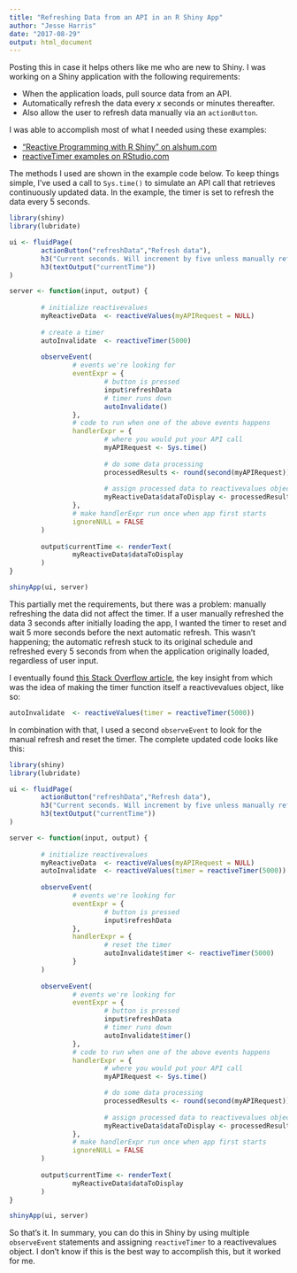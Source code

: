 ```yaml
---
title: "Refreshing Data from an API in an R Shiny App"
author: "Jesse Harris"
date: "2017-08-29"
output: html_document
---
```


Posting this in case it helps others like me who are new to Shiny. I was working on a Shiny application with the following requirements:

- When the application loads, pull source data from an API.
- Automatically refresh the data every *x* seconds or minutes thereafter.
- Also allow the user to refresh data manually via an `actionButton`.

I was able to accomplish most of what I needed using these examples:

- ["Reactive Programming with R Shiny" on alshum.com](http://www.alshum.com/shiny-reactive/)
- [reactiveTimer examples on RStudio.com](https://shiny.rstudio.com/reference/shiny/latest/reactiveTimer.html)

The methods I used are shown in the example code below. To keep things simple, I've used a call to `Sys.time()` to simulate an API call that retrieves continuously updated data. In the example, the timer is set to refresh the data every 5 seconds.

```r
library(shiny)
library(lubridate)

ui <- fluidPage(
        actionButton("refreshData","Refresh data"),
        h3("Current seconds. Will increment by five unless manually refreshed."),
        h3(textOutput("currentTime"))
)

server <- function(input, output) {
        
        # initialize reactivevalues
        myReactiveData  <- reactiveValues(myAPIRequest = NULL)
        
        # create a timer
        autoInvalidate  <- reactiveTimer(5000)
        
        observeEvent(
                # events we're looking for
                eventExpr = {
                        # button is pressed
                        input$refreshData
                        # timer runs down
                        autoInvalidate()
                },
                # code to run when one of the above events happens
                handlerExpr = {
                        # where you would put your API call
                        myAPIRequest <- Sys.time()
                        
                        # do some data processing
                        processedResults <- round(second(myAPIRequest))
                        
                        # assign processed data to reactivevalues object
                        myReactiveData$dataToDisplay <- processedResults
                },
                # make handlerExpr run once when app first starts
                ignoreNULL = FALSE
        )
        
        output$currentTime <- renderText(
                myReactiveData$dataToDisplay
        )
}

shinyApp(ui, server)
```

This partially met the requirements, but there was a problem: manually refreshing the data did not affect the timer. If a user manually refreshed the data 3 seconds after initially loading the app, I wanted the timer to reset and wait 5 more seconds before the next automatic refresh. This wasn't happening; the automatic refresh stuck to its original schedule and refreshed every 5 seconds from when the application originally loaded, regardless of user input.

I eventually found [this Stack Overflow article](https://stackoverflow.com/questions/42379402/how-to-terminate-reactivetimer-in-shiny), the key insight from which was the idea of making the timer function itself a reactivevalues object, like so:

```r
autoInvalidate  <- reactiveValues(timer = reactiveTimer(5000))
```

In combination with that, I used a second `observeEvent` to look for the manual refresh and reset the timer. The complete updated code looks like this:

```r
library(shiny)
library(lubridate)

ui <- fluidPage(
        actionButton("refreshData","Refresh data"),
        h3("Current seconds. Will increment by five unless manually refreshed."),
        h3(textOutput("currentTime"))
)

server <- function(input, output) {
        
        # initialize reactivevalues
        myReactiveData  <- reactiveValues(myAPIRequest = NULL)
        autoInvalidate  <- reactiveValues(timer = reactiveTimer(5000))
        
        observeEvent(
                # events we're looking for
                eventExpr = {
                        # button is pressed
                        input$refreshData
                },
                handlerExpr = {
                        # reset the timer
                        autoInvalidate$timer <- reactiveTimer(5000)
                }
        )
        
        observeEvent(
                # events we're looking for
                eventExpr = {
                        # button is pressed
                        input$refreshData
                        # timer runs down
                        autoInvalidate$timer()
                },
                # code to run when one of the above events happens
                handlerExpr = {
                        # where you would put your API call
                        myAPIRequest <- Sys.time()

                        # do some data processing
                        processedResults <- round(second(myAPIRequest))
                        
                        # assign processed data to reactivevalues object
                        myReactiveData$dataToDisplay <- processedResults
                },
                # make handlerExpr run once when app first starts
                ignoreNULL = FALSE
        )
        
        output$currentTime <- renderText(
                myReactiveData$dataToDisplay
        )
}

shinyApp(ui, server)
```

So that's it. In summary, you can do this in Shiny by using multiple `observeEvent` statements and assigning `reactiveTimer` to a reactivevalues object. I don't know if this is the best way to accomplish this, but it worked for me.
